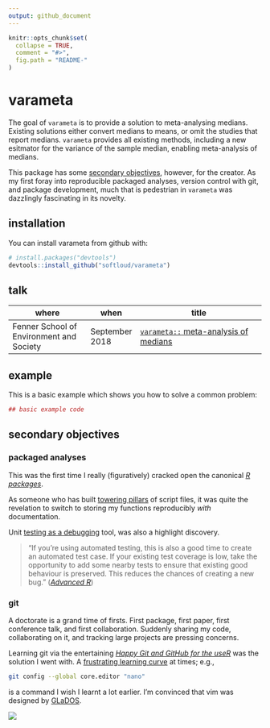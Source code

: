 ```yaml
---
output: github_document
---
```


<!-- README.md is generated from README.Rmd. Please edit that file -->

```r
knitr::opts_chunk$set(
  collapse = TRUE,
  comment = "#>",
  fig.path = "README-"
)

```

# varameta

The goal of `varameta` is to provide a solution to meta-analysing medians. Existing solutions either convert medians to means, or omit the studies that report medians. `varameta` provides all existing methods, including a new esitmator for the variance of the sample median, enabling meta-analysis of medians. 

This package has some [secondary objectives](#secondary-objectives), however, for the creator. As my first foray into reproducible packaged analyses, version control with git, and package development, much that is pedestrian in `varameta` was dazzlingly fascinating in its novelty.  

## installation

You can install varameta from github with:

```r
# install.packages("devtools")
devtools::install_github("softloud/varameta")
```

## talk

where | when | title 
-----------------------------|--------|--------------------------------------------------
Fenner School of Environment and Society | September 2018 | [`varameta::` meta-analysis of medians](http://cantabile.rbind.io/talks/fenner-2018/slides) 

## example

This is a basic example which shows you how to solve a common problem:

```r
## basic example code

```

## secondary objectives 


### packaged analyses

This was the first time I really (figuratively) cracked open the canonical [*R packages*](http://r-pkgs.had.co.nz/). 

As someone who has built [towering pillars](https://ropensci.org/blog/2018/03/13/ode-to-testing/) of script files, it was quite the revelation to switch to storing my functions reproducibly *with* documentation. 

Unit [testing as a debugging](http://cantabile.rbind.io/2018/07/01/testing-as-debugging/) tool, was also a highlight discovery.   

> "If you’re using automated testing, this is also a good time to create an automated test case. If your existing test coverage is low, take the opportunity to add some nearby tests to ensure that existing good behaviour is preserved. This reduces the chances of creating a new bug." ([*Advanced R*](http://adv-r.had.co.nz/Exceptions-Debugging.html))

### git 

A doctorate is a grand time of firsts. First package, first paper, first conference talk, and first collaboration. Suddenly sharing my code, collaborating on it, and tracking large projects are pressing concerns. 

Learning git via the entertaining [*Happy Git and GitHub for the useR*](http://happygitwithr.com/) was the solution I went with. A [frustrating learning curve](https://stackoverflow.blog/2017/05/23/stack-overflow-helping-one-million-developers-exit-vim/) at times; e.g.,

```bash
git config --global core.editor "nano"
```

is a command I wish I learnt a lot earlier. I'm convinced that vim was designed by [GLaDOS](https://en.wikipedia.org/wiki/GLaDOS).

![](https://upload.wikimedia.org/wikipedia/en/b/bf/Glados.png)

 
